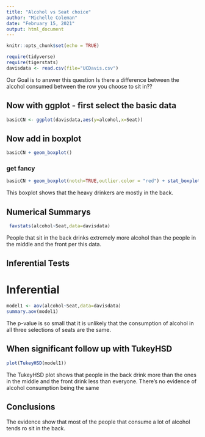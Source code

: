 ```yaml
---
title: "Alcohol vs Seat choice"
author: "Michelle Coleman"
date: "February 15, 2021"
output: html_document
---
```


```r
knitr::opts_chunk$set(echo = TRUE)
```

```r
require(tidyverse)
require(tigerstats)
davisdata <- read.csv(file="UCDavis.csv")
```
 Our Goal is to answer this question Is there a difference between the alcohol consumed between the row
 you choose to sit in??

## Now with ggplot - first select the basic data

```r
basicCN <- ggplot(davisdata,aes(y=alcohol,x=Seat))
```
## Now add in boxplot

```r
basicCN + geom_boxplot()
```
  
  
### get fancy  

```r
basicCN + geom_boxplot(notch=TRUE,outlier.color = "red") + stat_boxplot(geom ='errorbar') + labs(title="Fancy notch boxplot \n with 2 lines")
```

This boxplot shows that the heavy drinkers are mostly in the back.

## Numerical Summarys 

```r
 favstats(alcohol~Seat,data=davisdata)
```

People that sit in the back drinks extremely more alcohol than the people in the middle and the front per this data.

## Inferential Tests

# Inferential

```r
model1 <- aov(alcohol~Seat,data=davisdata)
summary.aov(model1)
```
The p-value is so small that it is unlikely that the consumption of alcohol in all three selections of seats are the same.

## When significant follow up with TukeyHSD  

```r
plot(TukeyHSD(model1))
```

The TukeyHSD plot shows that people in the back drink more than the ones in the middle and the front drink less than everyone. There's no evidence of alcohol consumption being the same


## Conclusions

The evidence show that most of the people that consume a lot of alcohol tends ro sit in the back.

